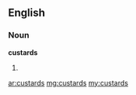==English==

===Noun===
'''custards'''

# {{plural of|custard}}

[[ar:custards]]
[[mg:custards]]
[[my:custards]]